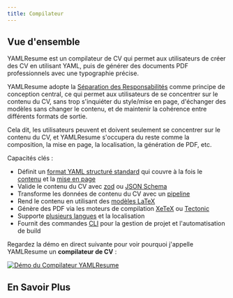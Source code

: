 ```yaml
---
title: Compilateur
---
```


## Vue d'ensemble

YAMLResume est un compilateur de CV qui permet aux utilisateurs de créer des CV en utilisant YAML,
puis de générer des documents PDF professionnels avec une typographie précise.

YAMLResume adopte la [Séparation des
Responsabilités](https://en.wikipedia.org/wiki/Separation_of_concerns) comme principe
de conception central, ce qui permet aux utilisateurs de se concentrer sur le contenu du CV, sans
trop s'inquiéter du style/mise en page, d'échanger des modèles sans changer le contenu,
et de maintenir la cohérence entre différents formats de sortie.

Cela dit, les utilisateurs peuvent et doivent seulement se concentrer sur le contenu du CV,
et YAMLResume s'occupera du reste comme la composition, la mise en page,
la localisation, la génération de PDF, etc.

Capacités clés :

- Définit un [format YAML structuré standard](/fr/docs/compiler/types) qui couvre
  à la fois le [contenu](/fr/docs/compiler/types#resumecontent) et
  la [mise en page](/fr/docs/compiler/types#resumecontent)
- Valide le contenu du CV avec [zod](https://zod.dev) ou [JSON
  Schema](https://json-schema.org)
- Transforme les données de contenu du CV avec un
  [pipeline](/fr/docs/compiler/architecture#data-processing-pipeline)
- Rend le contenu en utilisant des [modèles LaTeX](/fr/docs/layout/templates)
- Génère des PDF via les moteurs de compilation [XeTeX](/fr/docs/installation#xetex) ou
  [Tectonic](/fr/docs/installation#tectonic)
- Supporte [plusieurs langues](/fr/docs/content/multi-languages) et la localisation
- Fournit des commandes [CLI](/fr/docs/cli) pour la gestion de projet et l'automatisation de build

Regardez la démo en direct suivante pour voir pourquoi j'appelle YAMLResume un **compilateur de CV** :

[![Démo du Compilateur YAMLResume](https://asciinema.org/a/728098.svg)](https://asciinema.org/a/728098)

## En Savoir Plus

<Cards>
  <Card
    href="/fr/docs/compiler/architecture"
    title="Architecture"
    description="Vue d'ensemble de l'architecture du compilateur YAMLResume"
  />
  <Card
    href="/fr/docs/compiler/schema"
    title="Schéma"
    description="Validation de CV avec des schémas"
  />
  <Card
    href="/fr/docs/compiler/types"
    title="Types"
    description="Définitions des types de données"
  />
</Cards>
